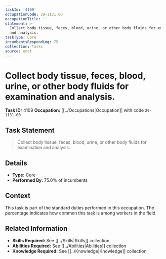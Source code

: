 ```yaml
---
taskId: '4109'
occupationCode: 29-1131.00
occupationTitle: ''
statement: >-
  Collect body tissue, feces, blood, urine, or other body fluids for examination
  and analysis.
taskType: Core
incumbentsResponding: 75
collection: Tasks
source: onet
---
```

# Collect body tissue, feces, blood, urine, or other body fluids for examination and analysis.

**Task ID:** 4109
**Occupation:** [[../Occupations|Occupation]] with code `29-1131.00`

## Task Statement

> Collect body tissue, feces, blood, urine, or other body fluids for examination and analysis.

## Details

- **Type:** Core
- **Performed By:** 75.0% of incumbents

## Context

This task is part of the standard duties performed in this occupation. The percentage indicates how common this task is among workers in the field.

## Related Information

- **Skills Required:** See [[../Skills|Skills]] collection
- **Abilities Required:** See [[../Abilities|Abilities]] collection
- **Knowledge Required:** See [[../Knowledge|Knowledge]] collection
